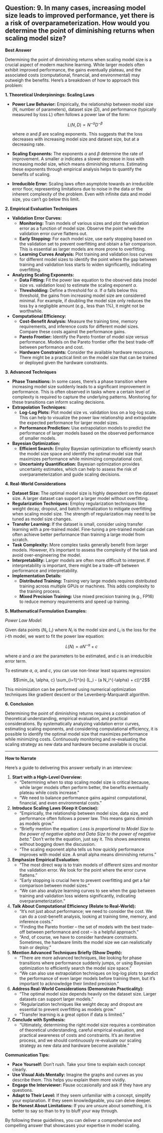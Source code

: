 ## Question: 9. In many cases, increasing model size leads to improved performance, yet there is a risk of overparameterization. How would you determine the point of diminishing returns when scaling model size?

**Best Answer**

Determining the point of diminishing returns when scaling model size is a crucial aspect of modern machine learning. While larger models often exhibit improved performance, the gains eventually plateau, and the associated costs (computational, financial, and environmental) may outweigh the benefits. Here’s a breakdown of how to approach this problem:

**1. Theoretical Underpinnings: Scaling Laws**

*   **Power Law Behavior:** Empirically, the relationship between model size ($N$, number of parameters), dataset size ($D$), and performance (typically measured by loss $L$) often follows a power law of the form:

    $$L(N, D) \propto N^{-\alpha} D^{-\beta}$$

    where $\alpha$ and $\beta$ are scaling exponents. This suggests that the loss decreases with increasing model size and dataset size, but at a decreasing rate.
*   **Scaling Exponents:** The exponents $\alpha$ and $\beta$ determine the rate of improvement. A smaller $\alpha$ indicates a slower decrease in loss with increasing model size, which means diminishing returns.  Estimating these exponents through empirical analysis helps to quantify the benefits of scaling.
*   **Irreducible Error:** Scaling laws often asymptote towards an irreducible error floor, representing limitations due to noise in the data or the inherent complexity of the problem.  Even with infinite data and model size, you can't go below this limit.

**2. Empirical Evaluation Techniques**

*   **Validation Error Curves:**
    *   **Monitoring:** Train models of various sizes and plot the validation error as a function of model size. Observe the point where the validation error curve flattens out.
    *   **Early Stopping:** For each model size, use early stopping based on the validation set to prevent overfitting and obtain a fair comparison. This is essential as larger models are more prone to overfitting.
    *   **Learning Curves Analysis:** Plot training and validation loss curves for different model sizes to identify the point where the gap between training and validation loss starts to widen significantly, indicating overfitting.
*   **Analyzing Scaling Exponents:**
    *   **Data Fitting:** Fit the power law equation to the observed data (model size vs. validation loss) to estimate the scaling exponent $\alpha$.
    *   **Thresholding:** Define a threshold for $\alpha$. If $\alpha$ falls below this threshold, the gains from increasing model size are considered minimal.  For example, if doubling the model size only reduces the loss by a negligible amount (e.g., less than 1%), it might not be worthwhile.
*   **Computational Efficiency:**
    *   **Cost-Benefit Analysis:** Measure the training time, memory requirements, and inference costs for different model sizes. Compare these costs against the performance gains.
    *   **Pareto Frontier:** Identify the Pareto frontier of model size versus performance. Models on the Pareto frontier offer the best trade-off between performance and cost.
    *   **Hardware Constraints:** Consider the available hardware resources. There might be a practical limit on the model size that can be trained or deployed given the hardware constraints.

**3. Advanced Techniques**

*   **Phase Transitions:** In some cases, there's a phase transition where increasing model size suddenly leads to a significant improvement in performance. This is often observed in tasks where a certain level of complexity is required to capture the underlying patterns. Monitoring for these transitions can inform scaling decisions.
*   **Extrapolation Techniques:**
    *   **Log-Log Plots:** Plot model size vs. validation loss on a log-log scale. This can help to visualize the power law relationship and extrapolate the expected performance for larger model sizes.
    *   **Performance Prediction:** Use extrapolation models to predict the performance of larger models based on the observed performance of smaller models.
*   **Bayesian Optimization:**
    *   **Efficient Search:** Employ Bayesian optimization to efficiently search the model size space and identify the optimal model size that maximizes performance while minimizing computational cost.
    *   **Uncertainty Quantification:** Bayesian optimization provides uncertainty estimates, which can help to assess the risk of overparameterization and guide scaling decisions.

**4. Real-World Considerations**

*   **Dataset Size:** The optimal model size is highly dependent on the dataset size. A larger dataset can support a larger model without overfitting.
*   **Regularization Techniques:** Employ regularization techniques like weight decay, dropout, and batch normalization to mitigate overfitting when scaling model size. The strength of regularization may need to be tuned as model size changes.
*   **Transfer Learning:** If the dataset is small, consider using transfer learning with a pre-trained model. Fine-tuning a pre-trained model can often achieve better performance than training a large model from scratch.
*   **Task Complexity:** More complex tasks generally benefit from larger models. However, it’s important to assess the complexity of the task and avoid over-engineering the model.
*   **Interpretability:** Larger models are often more difficult to interpret. If interpretability is important, there might be a trade-off between performance and interpretability.
*   **Implementation Details:**
    *   **Distributed Training:** Training very large models requires distributed training across multiple GPUs or machines. This adds complexity to the training process.
    *   **Mixed Precision Training:** Use mixed precision training (e.g., FP16) to reduce memory requirements and speed up training.

**5. Mathematical Formulation Examples:**

*Power Law Model:*

Given data points $(N_i, L_i)$ where $N_i$ is the model size and $L_i$ is the loss for the $i$-th model, we want to fit the power law equation:

$$L(N) = a N^{-\alpha} + c$$

where $a$ and $\alpha$ are the parameters to be estimated, and $c$ is an irreducible error term.

To estimate $a$, $\alpha$, and $c$, you can use non-linear least squares regression:

$$\min_{a, \alpha, c} \sum_{i=1}^{n} (L_i - (a N_i^{-\alpha} + c))^2$$

This minimization can be performed using numerical optimization techniques like gradient descent or the Levenberg-Marquardt algorithm.

**6. Conclusion**

Determining the point of diminishing returns requires a combination of theoretical understanding, empirical evaluation, and practical considerations. By systematically analyzing validation error curves, estimating scaling exponents, and considering computational efficiency, it is possible to identify the optimal model size that maximizes performance while minimizing costs. Continuously monitoring and re-evaluating the scaling strategy as new data and hardware become available is crucial.

---

**How to Narrate**

Here's a guide to delivering this answer verbally in an interview:

1.  **Start with a High-Level Overview:**
    *   "Determining when to stop scaling model size is critical because, while larger models often perform better, the benefits eventually plateau while costs increase."
    *   "We need to balance performance gains against computational, financial, and even environmental costs."

2.  **Introduce Scaling Laws (Keep it Concise):**
    *   "Empirically, the relationship between model size, data size, and performance often follows a power law. This means gains diminish as models grow."
    *   "Briefly mention the equation: *Loss is proportional to Model Size to the power of negative alpha and Data Size to the power of negative beta.*" Don't write the equation, just say it. This shows awareness without bogging down the discussion.
    *   "The scaling exponent alpha tells us how quickly performance improves with model size. A small alpha means diminishing returns."

3.  **Emphasize Empirical Evaluation:**
    *   "The most direct way is to train models of different sizes and monitor the validation error. We look for the point where the error curve flattens."
    *   "Early stopping is crucial here to prevent overfitting and get a fair comparison between model sizes."
    *   "We can also analyze learning curves to see when the gap between training and validation loss widens significantly, indicating overparameterization."

4.  **Talk About Computational Efficiency (Relate to Real-World):**
    *   "It's not just about performance; we need to consider the cost. We can do a cost-benefit analysis, looking at training time, memory, and inference costs."
    *   "Finding the Pareto frontier – the set of models with the best trade-off between performance and cost – is a helpful approach."
    *   "And, of course, we have to consider hardware constraints. Sometimes, the hardware limits the model size we can realistically train or deploy."

5.  **Mention Advanced Techniques Briefly (Show Depth):**
    *   "There are more advanced techniques, like looking for phase transitions where performance suddenly jumps, or using Bayesian optimization to efficiently search the model size space."
    *   "We can also use extrapolation techniques on log-log plots to predict the performance of even larger models before training them, but it's important to acknowledge their limited precision."

6.  **Address Real-World Considerations (Demonstrate Practicality):**
    *   "The optimal model size depends heavily on the dataset size. Larger datasets can support larger models."
    *   "Regularization techniques like weight decay and dropout are essential to prevent overfitting as models grow."
    *   "Transfer learning is a great option if data is limited."

7.  **Conclude with Synthesis:**
    *   "Ultimately, determining the right model size requires a combination of theoretical understanding, careful empirical evaluation, and practical awareness of costs and constraints. It's an iterative process, and we should continuously re-evaluate our scaling strategy as new data and hardware become available."

**Communication Tips:**

*   **Pace Yourself:** Don't rush. Take your time to explain each concept clearly.
*   **Use Visual Aids Mentally:** Imagine the graphs and curves as you describe them. This helps you explain them more vividly.
*   **Engage the Interviewer:** Pause occasionally and ask if they have any questions.
*   **Adapt to Their Level:** If they seem unfamiliar with a concept, simplify your explanation. If they seem knowledgeable, you can delve deeper.
*   **Be Honest About Limitations:** If you are unsure about something, it is better to say so than to try to bluff your way through.

By following these guidelines, you can deliver a comprehensive and compelling answer that showcases your expertise in model scaling.
